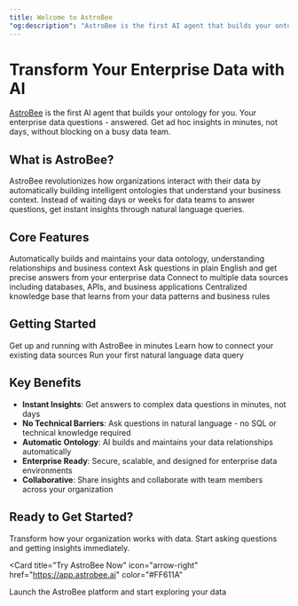 ```yaml
---
title: Welcome to AstroBee
"og:description": "AstroBee is the first AI agent that builds your ontology for you. Your enterprise data questions - answered. Get ad hoc insights in minutes, not days, without blocking on a busy data team."
---
```


# Transform Your Enterprise Data with AI

[AstroBee](https://astrobee.ai/) is the first AI agent that builds your ontology for you. Your enterprise data questions - answered. Get ad hoc insights in minutes, not days, without blocking on a busy data team.

## What is AstroBee?

AstroBee revolutionizes how organizations interact with their data by automatically building intelligent ontologies that understand your business context. Instead of waiting days or weeks for data teams to answer questions, get instant insights through natural language queries.

## Core Features

<CardGroup cols={2}>
  <Card
    title="AI-Powered Ontology"
    icon="chart-network"
    href="/features/ontology"
  >
    Automatically builds and maintains your data ontology, understanding relationships and business context
  </Card>
  <Card
    title="Natural Language Queries"
    icon="message"
    href="/features/ask"
  >
    Ask questions in plain English and get precise answers from your enterprise data
  </Card>
  <Card
    title="Data Source Integration"
    icon="database"
    href="/features/sources"
  >
    Connect to multiple data sources including databases, APIs, and business applications
  </Card>
  <Card
    title="Knowledge Management"
    icon="lightbulb"
    href="/features/knowledge"
  >
    Centralized knowledge base that learns from your data patterns and business rules
  </Card>
</CardGroup>

## Getting Started

<CardGroup cols={3}>
  <Card
    title="Quick Start"
    icon="rocket"
    href="/quickstart"
  >
    Get up and running with AstroBee in minutes
  </Card>
  <Card
    title="Connect Your Data"
    icon="plug"
    href="/data/connecting-sources"
  >
    Learn how to connect your existing data sources
  </Card>
  <Card
    title="First Query"
    icon="play"
    href="/guides/first-query"
  >
    Run your first natural language data query
  </Card>
</CardGroup>

## Key Benefits

- **Instant Insights**: Get answers to complex data questions in minutes, not days
- **No Technical Barriers**: Ask questions in natural language - no SQL or technical knowledge required  
- **Automatic Ontology**: AI builds and maintains your data relationships automatically
- **Enterprise Ready**: Secure, scalable, and designed for enterprise data environments
- **Collaborative**: Share insights and collaborate with team members across your organization

## Ready to Get Started?

Transform how your organization works with data. Start asking questions and getting insights immediately.

<Card
  title="Try AstroBee Now"
  icon="arrow-right"
  href="https://app.astrobee.ai"
  color="#FF611A"
>
  Launch the AstroBee platform and start exploring your data
</Card>
